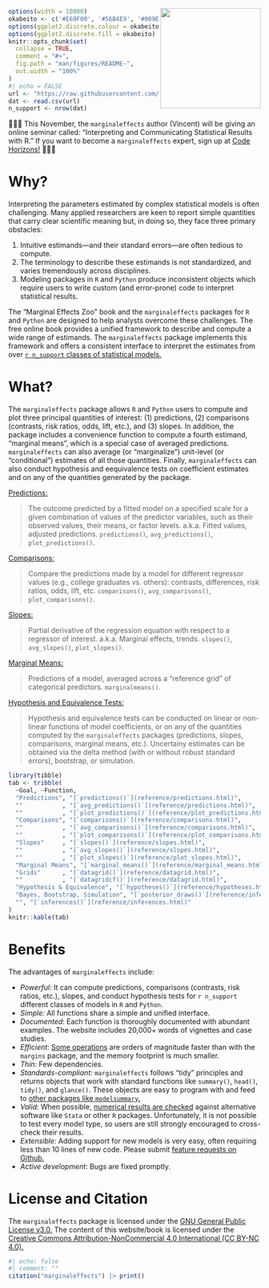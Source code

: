 
<img src="https://user-images.githubusercontent.com/987057/134899484-e3392510-2e94-4c39-9830-53356fa5feed.png" align="right" alt="" width="200" />

<!--
[![Codecov test coverage](https://codecov.io/gh/vincentarelbundock/marginaleffects/branch/main/graph/badge.svg)](https://app.codecov.io/gh/vincentarelbundock/marginaleffects?branch=main)
[![R-CMD-check](https://github/To cl.com/vincentarelbundock/marginaleffects/workflows/R-CMD-check/badge.svg)](https://github.com/vincentarelbundock/marginaleffects/actions)
[![CRAN status](https://www.r-pkg.org/badges/version/marginaleffects)](https://CRAN.R-project.org/package=marginaleffects)
[![status](https://tinyverse.netlify.com/badge/marginaleffects)](https://CRAN.R-project.org/package=marginaleffects)
-->

```r
options(width = 10000)
okabeito <- c('#E69F00', '#56B4E9', '#009E73', '#F0E442', '#0072B2', '#D55E00', '#CC79A7', '#999999', '#000000')
options(ggplot2.discrete.colour = okabeito)
options(ggplot2.discrete.fill = okabeito)
knitr::opts_chunk$set(
  collapse = TRUE,
  comment = "#>",
  fig.path = "man/figures/README-",
  out.width = "100%"
)
#| echo = FALSE
url <- "https://raw.githubusercontent.com/vincentarelbundock/marginaleffects/main/data-raw/supported_models.csv"
dat <- read.csv(url)
n_support <- nrow(dat)
```

🚨🚨🚨 This November, the `marginaleffects` author (Vincent) will be giving an online seminar called: "Interpreting and Communicating Statistical Results with R." If you want to become a `marginaleffects` expert, sign up at [Code Horizons!](https://codehorizons.com/Seminars/interpreting-and-communicating-statistical-results-with-r/)  🚨🚨🚨

# Why?

Interpreting the parameters estimated by complex statistical models is often challenging. Many applied researchers are keen to report simple quantities that carry clear scientific meaning but, in doing so, they face three primary obstacles:

1. Intuitive estimands---and their standard errors---are often tedious to compute. 
2. The terminology to describe these estimands is not standardized, and varies tremendously across disciplines.
3. Modeling packages in `R` and `Python` produce inconsistent objects which require users to write custom (and error-prone) code to interpret statistical results.

The "Marginal Effects Zoo" book and the `marginaleffects` packages for `R` and `Python` are designed to help analysts overcome these challenges. The free online book provides a unified framework to describe and compute a wide range of estimands. The `marginaleffects` package implements this framework and offers a consistent interface to interpret the estimates from over [`r n_support` classes of statistical models.](articles/supported_models.html)

# What?

The `marginaleffects` package allows `R` and `Python` users to compute and plot three principal quantities of interest: (1) predictions, (2) comparisons (contrasts, risk ratios, odds, lift, etc.), and (3) slopes. In addition, the package includes a convenience function to compute a fourth estimand, "marginal means", which is a special case of averaged predictions. `marginaleffects` can also average (or "marginalize") unit-level (or "conditional") estimates of all those quantities. Finally, `marginaleffects` can also conduct hypothesis and eequivalence tests on coefficient estimates and on any of the quantities generated by the package.

[Predictions:](articles/predictions.html)

> The outcome predicted by a fitted model on a specified scale for a given combination of values of the predictor variables, such as their observed values, their means, or factor levels. a.k.a. Fitted values, adjusted predictions. `predictions()`, `avg_predictions()`, `plot_predictions()`.

[Comparisons:](articles/comparisons.html)

> Compare the predictions made by a model for different regressor values (e.g., college graduates vs. others): contrasts, differences, risk ratios, odds, lift, etc. `comparisons()`, `avg_comparisons()`, `plot_comparisons()`.

[Slopes:](articles/slopes.html) 

> Partial derivative of the regression equation with respect to a regressor of interest. a.k.a. Marginal effects, trends. `slopes()`, `avg_slopes()`, `plot_slopes()`.

[Marginal Means:](articles/marginalmeans.html) 

> Predictions of a model, averaged across a "reference grid" of categorical predictors. `marginalmeans()`.

[Hypothesis and Equivalence Tests:](articles/hypothesis.html)

> Hypothesis and equivalence tests can be conducted on linear or non-linear functions of model coefficients, or on any of the quantities computed by the `marginaleffects` packages (predictions, slopes, comparisons, marginal means, etc.). Uncertainy estimates can be obtained via the delta method (with or without robust standard errors), bootstrap, or simulation.

```r
library(tibble)
tab <- tribble(
  ~Goal, ~Function,
  "Predictions", "[`predictions()`](reference/predictions.html)",
  ""           , "[`avg_predictions()`](reference/predictions.html)",
  ""           , "[`plot_predictions()`](reference/plot_predictions.html)",
  "Comparisons", "[`comparisons()`](reference/comparisons.html)",
  ""           , "[`avg_comparisons()`](reference/comparisons.html)",
  ""           , "[`plot_comparisons()`](reference/plot_comparisons.html)",
  "Slopes"     , "[`slopes()`](reference/slopes.html)",
  ""           , "[`avg_slopes()`](reference/slopes.html)",
  ""           , "[`plot_slopes()`](reference/plot_slopes.html)",
  "Marginal Means", "[`marginal_means()`](reference/marginal_means.html)",
  "Grids"      , "[`datagrid()`](reference/datagrid.html)",
  ""           , "[`datagridcf()`](reference/datagrid.html)",
  "Hypothesis & Equivalence", "[`hypotheses()`](reference/hypotheses.html)",
  "Bayes, Bootstrap, Simulation", "[`posterior_draws()`](reference/inferences.html)",
  "", "[`inferences()`](reference/inferences.html)"
)
knitr::kable(tab)
```

# Benefits

The advantages of `marginaleffects` include:

* _Powerful:_ It can compute predictions, comparisons (contrasts, risk ratios, etc.), slopes, and conduct hypothesis tests for `r n_support` different classes of models in `R` and `Python`.
* _Simple:_ All functions share a simple and unified interface.
* _Documented_: Each function is thoroughly documented with abundant examples. The website includes 20,000+ words of vignettes and case studies.
* _Efficient:_ [Some operations](articles/performance.html) are orders of magnitude faster than with the `margins` package, and the memory footprint is much smaller.
* _Thin:_ Few dependencies.
* _Standards-compliant:_ `marginaleffects` follows "tidy" principles and returns objects that work with standard functions like `summary()`, `head()`, `tidy()`, and `glance()`. These objects are easy to program with and feed to [other packages like `modelsummary`.](https://vincentarelbundock.github.io/modelsummary/) 
* _Valid:_  When possible, [numerical results are checked](articles/supported_models.html) against alternative software like `Stata` or other `R` packages. Unfortunately, it is not possible to test every model type, so users are still strongly encouraged to cross-check their results.
* _Extensible:_ Adding support for new models is very easy, often requiring less than 10 lines of new code. Please submit [feature requests on Github.](https://github.com/vincentarelbundock/marginaleffects/issues)
* _Active development_: Bugs are fixed promptly.

# License and Citation

The `marginaleffects` package is licensed under the [GNU General Public License v3.0.](https://www.gnu.org/licenses/gpl-3.0.en.html) The content of this website/book is licensed under the [Creative Commons Attribution-NonCommercial 4.0 International (CC BY-NC 4.0).](https://creativecommons.org/licenses/by-nc/4.0/)

```r
#| echo: false
#| comment: ""
citation("marginaleffects") |> print()
```

